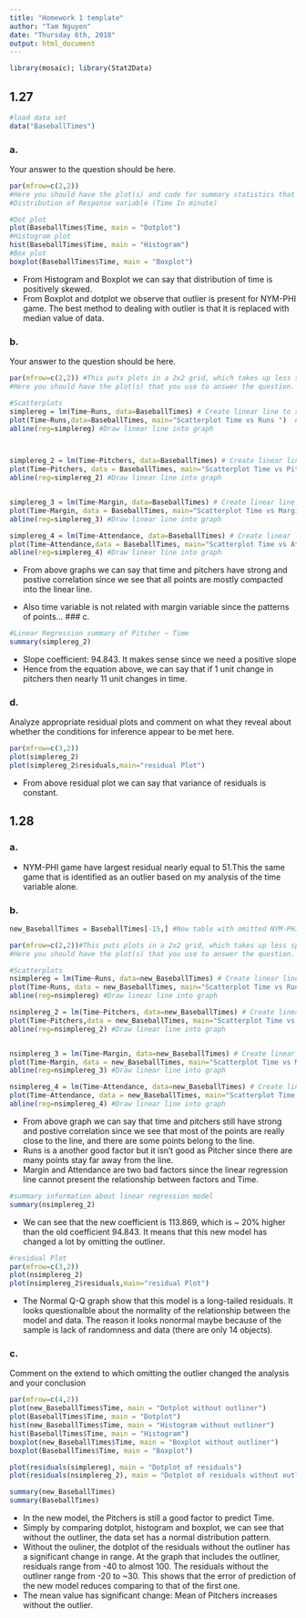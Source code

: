```yaml
---
title: "Homework 1 template"
author: "Tam Nguyen"
date: "Thursday 6th, 2018"
output: html_document
---
```

```r
library(mosaic); library(Stat2Data)
```

## 1.27
```r
#load data set
data("BaseballTimes")
```

### a. 
Your answer to the question should be here.
```r
par(mfrow=c(2,2))
#Here you should have the plot(s) and code for summary statistics that you use to answer the question.
#Distribution of Response variable (Time In minute)

#Dot plot
plot(BaseballTimes$Time, main = "Dotplot")
#Histogram plot
hist(BaseballTimes$Time, main = "Histogram")
#Box plot
boxplot(BaseballTimes$Time, main = "Boxplot")
```

- From Histogram and Boxplot we can say that distribution of time is positively skewed.
- From Boxplot and dotplot we observe that outlier is present for NYM-PHI game. The best method to dealing with outlier is that it is replaced with median value of data.

### b.
Your answer to the question should be here.
```r
par(mfrow=c(2,2)) #This puts plots in a 2x2 grid, which takes up less space.  You don't need to use it, but you may find it useful!
#Here you should have the plot(s) that you use to answer the question.

#Scatterplots
simplereg = lm(Time~Runs, data=BaseballTimes) # Create linear line to see the relationship between runs and time variable
plot(Time~Runs,data=BaseballTimes, main="Scatterplot Time vs Runs ")  #Draw scatter points
abline(reg=simplereg) #Draw linear line into graph



simplereg_2 = lm(Time~Pitchers, data=BaseballTimes) # Create linear line to see the relationship between pitchers and time variable
plot(Time~Pitchers, data = BaseballTimes, main="Scatterplot Time vs Pitchers ")  #Draw scatter points
abline(reg=simplereg_2) #Draw linear line into graph


simplereg_3 = lm(Time~Margin, data=BaseballTimes) # Create linear line to see the relationship between margin and time variable
plot(Time~Margin, data = BaseballTimes, main="Scatterplot Time vs Margin ")  #Draw scatter points
abline(reg=simplereg_3) #Draw linear line into graph

simplereg_4 = lm(Time~Attendance, data=BaseballTimes) # Create linear line to see the relationship between attendance and time variable
plot(Time~Attendance,data = BaseballTimes, main="Scatterplot Time vs Attendance ")  #Draw scatter points
abline(reg=simplereg_4) #Draw linear line into graph
```

- From above graphs we can say that time and pitchers have strong and postive correlation since we see that all points are mostly compacted into the linear line. 

- Also time variable is not related with margin variable since the patterns of points...
### c.
```r
#Linear Regression summary of Pitcher ~ Time
summary(simplereg_2)
```
 - Slope coefficient:  94.843. It makes sense since we need a positive slope
 - Hence from the equation above, we can say that if 1 unit change in pitchers then nearly 11 unit changes in time.

### d.
Analyze appropriate residual plots and comment on what they reveal about whether the conditions for inference appear to be met here.
```r
par(mfrow=c(3,2))
plot(simplereg_2)
plot(simplereg_2$residuals,main="residual Plot")
```

- From above residual plot we can say that variance of residuals is constant.

## 1.28

### a. 
- NYM-PHI game have largest residual nearly equal to 51.This the same game that is identified as an outlier based on my analysis of the time variable alone.

### b. 
```r
new_BaseballTimes = BaseballTimes[-15,] #New table with omitted NYM-PHI row. 

par(mfrow=c(2,2))#This puts plots in a 2x2 grid, which takes up less space.  You don't need to use it, but you may find it useful!
#Here you should have the plot(s) that you use to answer the question.

#Scatterplots
nsimplereg = lm(Time~Runs, data=new_BaseballTimes) # Create linear line to see the relationship between runs and time variable
plot(Time~Runs, data = new_BaseballTimes, main="Scatterplot Time vs Runs ")  #Draw scatter points
abline(reg=nsimplereg) #Draw linear line into graph

nsimplereg_2 = lm(Time~Pitchers, data=new_BaseballTimes) # Create linear line to see the relationship between pitchers and time variable
plot(Time~Pitchers,data = new_BaseballTimes, main="Scatterplot Time vs Pitchers ")  #Draw scatter points
abline(reg=nsimplereg_2) #Draw linear line into graph


nsimplereg_3 = lm(Time~Margin, data=new_BaseballTimes) # Create linear line to see the relationship between margin and time variable
plot(Time~Margin, data = new_BaseballTimes, main="Scatterplot Time vs Margin ")  #Draw scatter points
abline(reg=nsimplereg_3) #Draw linear line into graph

nsimplereg_4 = lm(Time~Attendance, data=new_BaseballTimes) # Create linear line to see the relationship between attendance and time variable
plot(Time~Attendance, data = new_BaseballTimes, main="Scatterplot Time vs Attendance ")  #Draw scatter points
abline(reg=nsimplereg_4) #Draw linear line into graph
```

- From above graph we can say that time and pitchers still have strong and postive correlation since we see that most of the points are really close to the line, and there are some points belong to the line. 
- Runs is a another good factor but it isn't good as Pitcher since there are many points stay far away from the line. 
- Margin and Attendance are two bad factors since the linear regression line cannot present the relationship between factors and Time. 

```r
#summary information about linear regression model
summary(nsimplereg_2)
```

- We can see that the new coefficient is 113.869, which is ~ 20% higher than the old coefficient 94.843. It means that this new model has changed a lot by omitting the outliner. 


```r
#residual Plot
par(mfrow=c(3,2))
plot(nsimplereg_2)
plot(nsimplereg_2$residuals,main="residual Plot")
```

- The Normal Q-Q graph show that this model is a long-tailed residuals. It looks questionalble about the normality of the relationship between the model and data. The reason it looks nonormal maybe because of the sample is lack of randomness and data (there are only 14 objects).

### c. 
Comment on the extend to which omitting the outlier changed the analysis and your conclusion

```r
par(mfrow=c(4,2))
plot(new_BaseballTimes$Time, main = "Dotplot without outliner")
plot(BaseballTimes$Time, main = "Dotplot")
hist(new_BaseballTimes$Time, main = "Histogram without outliner")
hist(BaseballTimes$Time, main = "Histogram")
boxplot(new_BaseballTimes$Time, main = "Boxplot without outliner")
boxplot(BaseballTimes$Time, main = "Boxplot")

plot(residuals(simplereg), main = "Dotplot of residuals")
plot(residuals(nsimplereg_2), main = "Dotplot of residuals without outliner")

```
```r
summary(new_BaseballTimes)
summary(BaseballTimes)
```

- In the new model, the Pitchers is still a good factor to predict Time.
- Simply by comparing dotplot, histogram and boxplot, we can see that without the outliner, the data set has a normal distribution pattern. 
- Without the ouliner, the dotplot of the residuals without the outliner has a significant change in range. At the graph that includes the outliner, residuals range from -40 to almost 100. The residuals without the outliner range from -20 to ~30. This shows that the error of prediction of the new model reduces comparing to that of the first one. 
- The mean value has significant change: Mean of Pitchers increases without the outlier.

